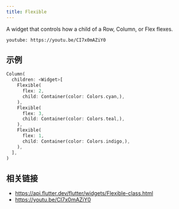 ```yaml
---
title: Flexible
---
```


A widget that controls how a child of a Row, Column, or Flex flexes.

`youtube: https://youtu.be/CI7x0mAZiY0`

## 示例

```dart liveslice=Flexible height=400px
Column(
  children: <Widget>[
    Flexible(
      flex: 2,
      child: Container(color: Colors.cyan,),
    ),
    Flexible(
      flex: 3,
      child: Container(color: Colors.teal,),
    ),
    Flexible(
      flex: 1,
      child: Container(color: Colors.indigo,),
    ),
  ],
)
```

## 相关链接

- https://api.flutter.dev/flutter/widgets/Flexible-class.html
- https://youtu.be/CI7x0mAZiY0
